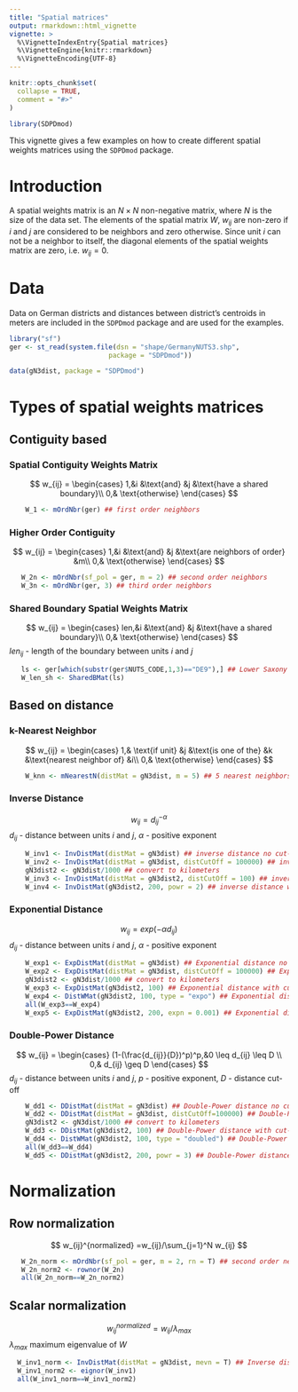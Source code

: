 ```yaml
---
title: "Spatial matrices"
output: rmarkdown::html_vignette
vignette: >
  %\VignetteIndexEntry{Spatial matrices}
  %\VignetteEngine{knitr::rmarkdown}
  %\VignetteEncoding{UTF-8}
---
```


```r
knitr::opts_chunk$set(
  collapse = TRUE,
  comment = "#>"
)
```

```r
library(SDPDmod)
```

This vignette gives a few examples on how to create different spatial weights matrices using the `SDPDmod` package.

# Introduction
A spatial weights matrix is an $N \times N$ non-negative matrix, where $N$
is the size of the data set. The elements of the spatial matrix $W$, $w_{ij}$ are non-zero if $i$ and $j$ are considered to be neighbors and zero otherwise. Since unit $i$ can not be a neighbor to itself, the diagonal elements of the spatial weights matrix are zero, i.e. $w_{ij}=0$.

# Data
Data on German districts and distances between district's centroids in meters are included in the `SDPDmod` package and are used for the examples.
```r
library("sf")
ger <- st_read(system.file(dsn = "shape/GermanyNUTS3.shp",
                         package = "SDPDmod"))

data(gN3dist, package = "SDPDmod")
```

# Types of spatial weights matrices
## Contiguity based
### Spatial Contiguity Weights Matrix
$$
w_{ij} =
\begin{cases}
 1,&i &\text{and} &j &\text{have a shared boundary}\\
 0,& \text{otherwise}
 \end{cases}       
$$

```r
    W_1 <- mOrdNbr(ger) ## first order neighbors
```


### Higher Order Contiguity
$$
w_{ij} =
\begin{cases}
 1,&i &\text{and} &j &\text{are neighbors of order} &m\\
 0,& \text{otherwise}
 \end{cases}       
$$

```r
   W_2n <- mOrdNbr(sf_pol = ger, m = 2) ## second order neighbors
   W_3n <- mOrdNbr(ger, 3) ## third order neighbors
```


### Shared Boundary Spatial Weights Matrix
$$
w_{ij} =
\begin{cases}
 len,&i &\text{and} &j &\text{have a shared boundary}\\
 0,& \text{otherwise}
 \end{cases}       
$$
$len_{ij}$ - length of the boundary between units $i$ and $j$

```r
   ls <- ger[which(substr(ger$NUTS_CODE,1,3)=="DE9"),] ## Lower Saxony districts
   W_len_sh <- SharedBMat(ls)
```

## Based on distance
### k-Nearest Neighbor
$$
w_{ij} =
\begin{cases}
 1,& \text{if unit} &j &\text{is one of the} &k &\text{nearest neighbor of} &i\\
 0,& \text{otherwise}
 \end{cases}       
$$

```r
    W_knn <- mNearestN(distMat = gN3dist, m = 5) ## 5 nearest neighbors
```

### Inverse Distance
$$
w_{ij} = d_{ij}^{-\alpha}     
$$
$d_{ij}$ - distance between units $i$ and $j$, $\alpha$ - positive exponent

```r
    W_inv1 <- InvDistMat(distMat = gN3dist) ## inverse distance no cut-off
    W_inv2 <- InvDistMat(distMat = gN3dist, distCutOff = 100000) ## inverse distance with cut-off 100000 meters
    gN3dist2 <- gN3dist/1000 ## convert to kilometers
    W_inv3 <- InvDistMat(distMat = gN3dist2, distCutOff = 100) ## inverse distance with cut-off 100 km 
    W_inv4 <- InvDistMat(gN3dist2, 200, powr = 2) ## inverse distance with cut-off 200km and exponent 2
```

### Exponential Distance
$$
w_{ij} = exp(-\alpha d_{ij})     
$$
$d_{ij}$ - distance between units $i$ and $j$, $\alpha$ - positive exponent

```r
    W_exp1 <- ExpDistMat(distMat = gN3dist) ## Exponential distance no cut-off
    W_exp2 <- ExpDistMat(distMat = gN3dist, distCutOff = 100000) ## Exponential distance with cut-off 100000 meters
    gN3dist2 <- gN3dist/1000 ## convert to kilometers
    W_exp3 <- ExpDistMat(gN3dist2, 100) ## Exponential distance with cut-off 100 km 
    W_exp4 <- DistWMat(gN3dist2, 100, type = "expo") ## Exponential distance with cut-off 100 km
    all(W_exp3==W_exp4)
    W_exp5 <- ExpDistMat(gN3dist2, 200, expn = 0.001) ## Exponential distance with cut-off 200 km and exponent 0.001
```

### Double-Power Distance
$$
w_{ij} =
\begin{cases}
 (1-(\frac{d_{ij}}{D})^p)^p,&0 \leq d_{ij} \leq D \\
 0,& d_{ij} \geq D
 \end{cases}       
$$
$d_{ij}$ - distance between units $i$ and $j$, $p$ - positive exponent, $D$ - distance cut-off

```r
    W_dd1 <- DDistMat(distMat = gN3dist) ## Double-Power distance no cut-off, exponent 2
    W_dd2 <- DDistMat(distMat = gN3dist, distCutOff=100000) ## Double-Power distance with cut-off 100000 meters, exponent 2
    gN3dist2 <- gN3dist/1000 ## convert to kilometers
    W_dd3 <- DDistMat(gN3dist2, 100) ## Double-Power distance with cut-off 100 km 
    W_dd4 <- DistWMat(gN3dist2, 100, type = "doubled") ## Double-Power distance with cut-off 100 km
    all(W_dd3==W_dd4) 
    W_dd5 <- DDistMat(gN3dist2, 200, powr = 3) ## Double-Power distance with cut-off 200km and exponent 3
```

# Normalization
## Row normalization
$$
w_{ij}^{normalized} =w_{ij}/\sum_{j=1}^N w_{ij}       
$$

```r
   W_2n_norm <- mOrdNbr(sf_pol = ger, m = 2, rn = T) ## second order neighbors
   W_2n_norm2 <- rownor(W_2n)
   all(W_2n_norm==W_2n_norm2)
```

## Scalar normalization 
$$
w_{ij}^{normalized} =w_{ij}/\lambda_{max}       
$$
$\lambda_{max}$ maximum eigenvalue of $W$

 ```r
   W_inv1_norm <- InvDistMat(distMat = gN3dist, mevn = T) ## Inverse distance
   W_inv1_norm2 <- eignor(W_inv1)
   all(W_inv1_norm==W_inv1_norm2)
 ```
